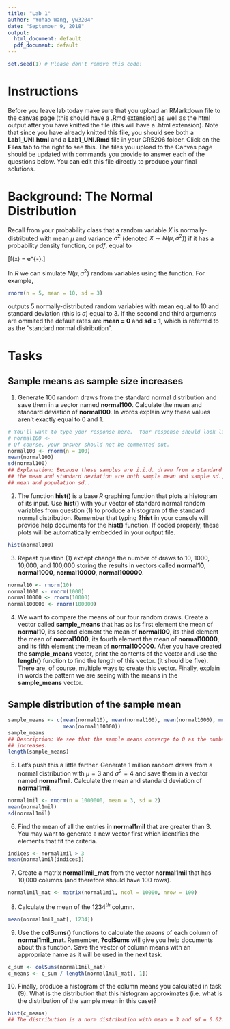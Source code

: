 ```yaml
---
title: "Lab 1"
author: "Yuhao Wang, yw3204"
date: "September 9, 2018"
output:
  html_document: default
  pdf_document: default
---
```


```r
set.seed(1) # Please don't remove this code!
```

# Instructions 
Before you leave lab today make sure that you upload an RMarkdown file to the canvas page (this should have a .Rmd extension) as well as the html output after you have knitted the file (this will have a .html extension).  Note that since you have already knitted this file, you should see both a **Lab1_UNI.html** and a **Lab1_UNI.Rmd** file in your GR5206 folder.  Click on the **Files** tab to the right to see this.  The files you upload to the Canvas page should be updated with commands you provide to answer each of the questions below.  You can edit this file directly to produce your final solutions. 

# Background: The Normal Distribution
Recall from your probability class that a random variable $X$ is normally-distributed with mean $\mu$ and variance $\sigma^2$ (denoted $X \sim N(\mu, \sigma^2)$) if it has a probability density function, or *pdf*, equal to

\[f(x) = \frac{1}{\sqrt{2\pi \sigma^2}} e^{-\frac{(x - \mu)^2}{2\sigma^2}}.\]

In *R* we can simulate $N(\mu, \sigma^2)$ random variables using the \texttt{rnorm()} function.  For example,

```r
rnorm(n = 5, mean = 10, sd = 3)
```

outputs 5 normally-distributed random variables with mean equal to 10 and standard deviation (this is $\sigma$) equal to 3.  If the second and third arguments are ommited the default rates are **mean = 0** and **sd = 1**, which is referred to as the "standard normal distribution".

# Tasks

## Sample means as sample size increases

1) Generate 100 random draws from the standard normal distribution and save them in a vector named **normal100**.  Calculate the mean and standard deviation of **normal100**.  In words explain why these values aren't exactly equal to 0 and 1.

```r
# You'll want to type your response here.  Your response should look like:
# normal100 <- 
# Of course, your answer should not be commented out.
normal100 <- rnorm(n = 100)
mean(normal100)
sd(normal100)
## Explanation: Because these samples are i.i.d. drawn from a standard distribution and 
## the mean and standard deviation are both sample mean and sample sd., not pupolation 
## mean and population sd..
```

2) The function **hist()** is a base *R* graphing function that plots a histogram of its input.  Use **hist()** with your vector of standard normal random variables from question (1) to produce a histogram of the standard normal distribution.  Remember that typing **?hist** in your console will provide help documents for the **hist()** function.  If coded properly, these plots will be automatically embedded in your output file.

```r
hist(normal100)
```

3) Repeat question (1) except change the number of draws to 10, 1000, 10,000, and 100,000 storing the results in vectors called **normal10**, **normal1000**, **normal10000**, **normal100000**.  

```r
normal10 <- rnorm(10)
normal1000 <- rnorm(1000)
normal10000 <- rnorm(10000)
normal100000 <- rnorm(100000)
```

4) We want to compare the means of our four random draws.  Create a vector called **sample_means** that has as its first element the mean of **normal10**, its second element the mean of **normal100**, its third element the mean of **normal1000**, its fourth element the mean of **normal10000**, and its fifth element the mean of **normal100000**.  After you have created the **sample_means** vector, print the contents of the vector and use the **length()** function to find the length of this vector.  (it should be five).  There are, of course, multiple ways to create this vector.  Finally, explain in words the pattern we are seeing with the means in the **sample_means** vector.

## Sample distribution of the sample mean
```r
sample_means <- c(mean(normal10), mean(normal100), mean(normal1000), mean(normal10000), 
                  mean(normal100000))
sample_means
## Description: We see that the sample means converge to 0 as the number of samples 
## increases.
length(sample_means)
```

5)  Let's push this a little farther.  Generate 1 million random draws from a normal distribution with $\mu = 3$ and $\sigma^2 = 4$ and save them in a vector named **normal1mil**.  Calculate the mean and standard deviation of **normal1mil**.

```r
normal1mil <- rnorm(n = 1000000, mean = 3, sd = 2)
mean(normal1mil)
sd(normal1mil)
```

6) Find the mean of all the entries in **normal1mil** that are greater than 3.  You may want to generate a new vector first which identifies the elements that fit the criteria.

```r
indices <- normal1mil > 3
mean(normal1mil[indices])
```

7) Create a matrix **normal1mil_mat** from the vector **normal1mil** that has 10,000 columns (and therefore should have 100 rows).

```r
normal1mil_mat <- matrix(normal1mil, ncol = 10000, nrow = 100)
```

8) Calculate the mean of the $1234^{th}$ column.

```r
mean(normal1mil_mat[, 1234])
```

9) Use the **colSums()** functions to calculate the *means* of each column of **normal1mil_mat**.  Remember, **?colSums** will give you help documents about this function.  Save the vector of column means with an appropriate name as it will be used in the next task.

```r
c_sum <- colSums(normal1mil_mat)
c_means <- c_sum / length(normal1mil_mat[, 1])
```

10) Finally, produce a histogram of the column means you calculated in task (9).  What is the distribution that this histogram approximates (i.e.\ what is the distribution of the sample mean in this case)?

```r
hist(c_means)
## The distribution is a norm distribution with mean = 3 and sd = 0.02.
```




